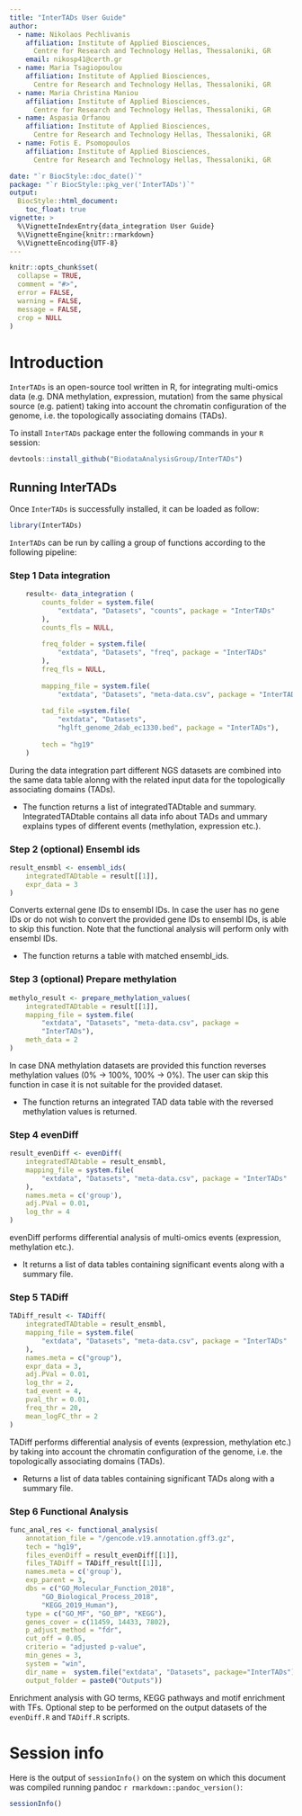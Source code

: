 ```yaml
---
title: "InterTADs User Guide"
author:
  - name: Nikolaos Pechlivanis
    affiliation: Institute of Applied Biosciences, 
      Centre for Research and Technology Hellas, Thessaloniki, GR
    email: nikosp41@certh.gr
  - name: Maria Tsagiopoulou
    affiliation: Institute of Applied Biosciences, 
      Centre for Research and Technology Hellas, Thessaloniki, GR
  - name: Maria Christina Maniou
    affiliation: Institute of Applied Biosciences, 
      Centre for Research and Technology Hellas, Thessaloniki, GR
  - name: Aspasia Orfanou
    affiliation: Institute of Applied Biosciences, 
      Centre for Research and Technology Hellas, Thessaloniki, GR
  - name: Fotis E. Psomopoulos
    affiliation: Institute of Applied Biosciences, 
      Centre for Research and Technology Hellas, Thessaloniki, GR

date: "`r BiocStyle::doc_date()`"
package: "`r BiocStyle::pkg_ver('InterTADs')`"
output: 
  BiocStyle::html_document:
    toc_float: true
vignette: >
  %\VignetteIndexEntry{data_integration User Guide}
  %\VignetteEngine{knitr::rmarkdown}
  %\VignetteEncoding{UTF-8}
---
```


<style>
<!-- h1, h2, h3, h4 { -->
<!--   color:#17247a; -->
<!-- } -->

strong {
    color:#eb6b1c;
}

</style>

```r
knitr::opts_chunk$set(
  collapse = TRUE,
  comment = "#>",
  error = FALSE,
  warning = FALSE,
  message = FALSE,
  crop = NULL
)
```

# Introduction

`InterTADs` is an open-source tool written in R, for integrating multi-omics 
data (e.g. DNA methylation, expression, mutation) from the same physical source 
(e.g. patient) taking into account the chromatin configuration of the genome, 
i.e. the topologically associating domains (TADs).

To install `InterTADs` package enter the following commands in 
your `R` session:

```r
devtools::install_github("BiodataAnalysisGroup/InterTADs")
```

## Running InterTADs

Once `InterTADs` is successfully installed, it can be loaded as follow:

```r
library(InterTADs)
```

`InterTADs` can be run by calling a group of functions according to the 
following pipeline:

### Step 1 Data integration
```r
    result<- data_integration (
        counts_folder = system.file(
            "extdata", "Datasets", "counts", package = "InterTADs"
        ),
        counts_fls = NULL,
    
        freq_folder = system.file(
            "extdata", "Datasets", "freq", package = "InterTADs"
        ),
        freq_fls = NULL,
    
        mapping_file = system.file(
            "extdata", "Datasets", "meta-data.csv", package = "InterTADs"),
    
        tad_file =system.file(
            "extdata", "Datasets",
            "hglft_genome_2dab_ec1330.bed", package = "InterTADs"),
    
        tech = "hg19"
    )
```


During the data integration part different NGS datasets are
combined into the same data table alonng with the related input 
data for the topologically associating domains (TADs).

- The function returns a list of integratedTADtable and summary. 
IntegratedTADtable contains all data info about TADs and 
ummary explains types of different events (methylation, expression etc.).

### Step 2 (optional) Ensembl ids 

```r
result_ensmbl <- ensembl_ids(
    integratedTADtable = result[[1]],
    expr_data = 3
)
```

Converts external gene IDs to ensembl IDs. 
In case the user has no gene IDs or do not wish to convert 
the provided gene IDs to ensembl IDs, is able to skip this function.
Note that the functional analysis will perform only with ensembl IDs.

- The function returns a table with matched ensembl_ids.

### Step 3 (optional) Prepare methylation 

```r
methylo_result <- prepare_methylation_values(
    integratedTADtable = result[[1]],
    mapping_file = system.file(
        "extdata", "Datasets", "meta-data.csv", package =
        "InterTADs"),
    meth_data = 2
)
```

In case DNA methylation datasets are provided this function reverses 
methylation values (0% -> 100%, 100% -> 0%). The user can skip this 
function in case it is not suitable for the provided dataset.

- The function returns an integrated TAD data table with the reversed 
methylation values is returned.

### Step 4 evenDiff
```r
result_evenDiff <- evenDiff(
    integratedTADtable = result_ensmbl,
    mapping_file = system.file(
        "extdata", "Datasets", "meta-data.csv", package = "InterTADs"
    ),
    names.meta = c('group'),
    adj.PVal = 0.01,
    log_thr = 4
)
```
evenDiff performs differential analysis of multi-omics events (expression, 
methylation etc.).

- It returns a list of data tables containing significant events along with a 
summary file.

### Step 5 TADiff
```r
TADiff_result <- TADiff(
    integratedTADtable = result_ensmbl,
    mapping_file = system.file(
        "extdata", "Datasets", "meta-data.csv", package = "InterTADs"
    ),
    names.meta = c("group"),
    expr_data = 3,
    adj.PVal = 0.01,
    log_thr = 2,
    tad_event = 4,
    pval_thr = 0.01,
    freq_thr = 20,
    mean_logFC_thr = 2
)
```

TADiff performs differential analysis of events (expression, methylation etc.)
by taking into account the chromatin configuration of the genome,
i.e. the topologically associating domains (TADs).

- Returns a list of data tables containing significant TADs along with
a summary file.

### Step 6 Functional Analysis
```r
func_anal_res <- functional_analysis(
    annotation_file = "/gencode.v19.annotation.gff3.gz",
    tech = "hg19",
    files_evenDiff = result_evenDiff[[1]],
    files_TADiff = TADiff_result[[1]],
    names.meta = c('group'),
    exp_parent = 3,
    dbs = c("GO_Molecular_Function_2018",
        "GO_Biological_Process_2018",
        "KEGG_2019_Human"),
    type = c("GO_MF", "GO_BP", "KEGG"),
    genes_cover = c(11459, 14433, 7802),
    p_adjust_method = "fdr",
    cut_off = 0.05,
    criterio = "adjusted p-value",
    min_genes = 3,
    system = "win",
    dir_name =  system.file("extdata", "Datasets", package="InterTADs"),
    output_folder = paste0("Outputs"))
```

Enrichment analysis with GO terms, KEGG pathways and motif enrichment
with TFs. Optional step to be performed on the output datasets
of the `evenDiff.R` and `TADiff.R` scripts.


# Session info {.unnumbered}

Here is the output of `sessionInfo()` on the system on which this document was
compiled running pandoc ``r rmarkdown::pandoc_version()``:

```r
sessionInfo()
```

